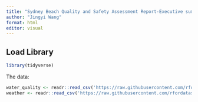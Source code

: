 ```yaml
---
title: "Sydney Beach Quality and Safety Assessment Report-Executive summary & Introduction"
author: "Jingyi Wang"
format: html
editor: visual
---
```


## Load Library

```r
library(tidyverse)
```

The data:

```r
water_quality <- readr::read_csv('https://raw.githubusercontent.com/rfordatascience/tidytuesday/main/data/2025/2025-05-20/water_quality.csv')
weather <- readr::read_csv('https://raw.githubusercontent.com/rfordatascience/tidytuesday/main/data/2025/2025-05-20/weather.csv')
```
